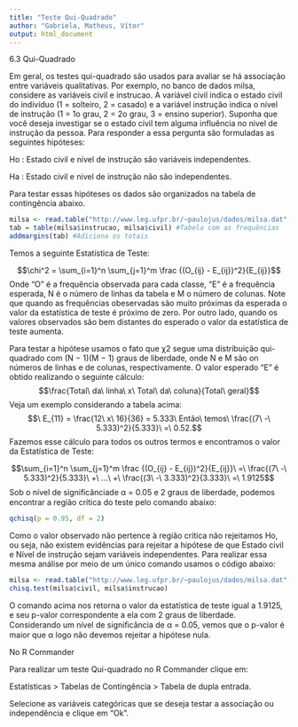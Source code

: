---
title: "Teste Qui-Quadrado"
author: "Gabriela, Matheus, Vítor"
output: html_document
---
6.3 Qui-Quadrado

Em geral, os testes qui-quadrado são usados para avaliar se há associação entre variáveis qualitativas. Por exemplo, no banco de dados milsa, considere as variáveis civil e instrucao. A variável civil indica o estado civil do indivíduo (1 = solteiro, 2 = casado) e a variável instrução indica o nível de instrução (1 = 1o grau, 2 = 2o grau, 3 = ensino superior). Suponha que você deseja investigar se o estado civil tem alguma influência no nivel de instrução da pessoa. 
Para responder a essa pergunta são formuladas as seguintes hipóteses: 

Ho : Estado civil e nivel de instrução são variáveis independentes.

Ha : Estado civil e nivel de instrução não são independentes. 

Para testar essas hipóteses os dados são organizados na tabela de contingência abaixo.

```{r}
milsa <- read.table("http://www.leg.ufpr.br/~paulojus/dados/milsa.dat", head = T)
tab = table(milsa$instrucao, milsa$civil) #Tabela com as frequências
addmargins(tab) #Adiciona os totais
```
Temos a seguinte Estatística de Teste:

$$\chi^2 = \sum_{i=1}^n \sum_{j=1}^m \frac {(O_{ij} - E_{ij})^2}{E_{ij}}$$
Onde "O" é a frequência observada para cada classe, "E" é a frequência esperada, N é o número de linhas da tabela e M o número de colunas. Note que quando as frequências obeservadas são muito próximas da esperada o valor da estatística de teste é próximo de zero. Por outro lado, quando os valores observados são bem distantes do esperado o valor da estatística de teste aumenta.

Para testar a hipótese usamos o fato que  χ2 segue uma distribuição qui-quadrado com (N − 1)(M − 1) graus de liberdade, onde N e M são on números de linhas e de colunas, respectivamente. 
O valor esperado "E" é obtido realizando o seguinte cálculo: 
$$\frac{Total\ da\ linha\ x\ Total\ da\ coluna}{Total\ geral}$$ 
Veja um exemplo considerando a tabela acima:
$$\ E_{11} = \frac{12\ x\ 16}{36} = 5.333\ Então\ temos\ \frac{(7\ -\ 5.333)^2}{5.333}\ =\ 0.52.$$
Fazemos esse cálculo para todos os outros termos e encontramos o valor da Estatística de Teste:

$$\sum_{i=1}^n \sum_{j=1}^m \frac {(O_{ij} - E_{ij})^2}{E_{ij}}\ =\ \frac{(7\ -\ 5.333)^2}{5.333}\ +\ ...\ +\ \frac{(3\ -\ 3.333)^2}{3.333}\ =\ 1.9125$$
Sob o nível de signiﬁcânciade α = 0.05 e 2 graus de liberdade, podemos encontrar a região crítica do teste pelo comando abaixo:

```{r}
qchisq(p = 0.95, df = 2)
```
Como o valor observado não pertence à região crítica não rejeitamos Ho, ou seja, não existem evidências para rejeitar a hipótese de que Estado civil e Nível de instrução sejam variáveis independentes. Para realizar essa mesma análise por meio de um único comando usamos o código abaixo:

```{r echo=TRUE, message=FALSE, warning=FALSE}
milsa <- read.table("http://www.leg.ufpr.br/~paulojus/dados/milsa.dat", head = T)
chisq.test(milsa$civil, milsa$instrucao)
```
O comando acima nos retorna o valor da estatística de teste igual a 1.9125, e seu p-valor correspondente a ela com 2 graus de liberdade. Considerando um nível de signiﬁcância de α = 0.05, vemos que o p-valor é maior que α logo não devemos rejeitar a hipótese nula.

No R Commander

Para realizar um teste Qui-quadrado no R Commander clique em: 

Estatísticas > Tabelas de Contingência > Tabela de dupla entrada. 

Selecione as variáveis categóricas que se deseja testar a associação ou independência e clique em "Ok".
